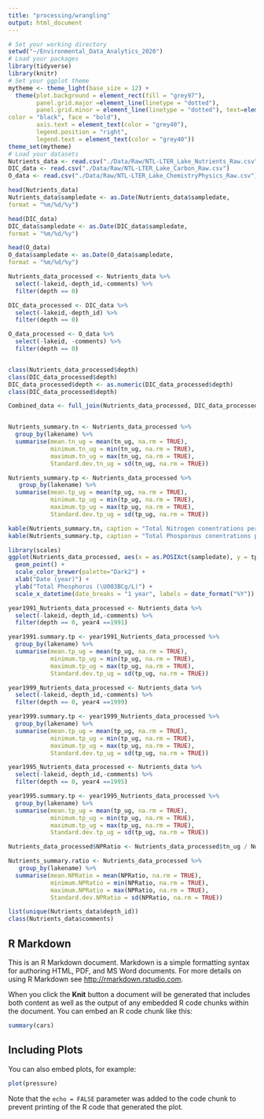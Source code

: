 ```yaml
---
title: "processing/wrangling"
output: html_document
---
```


```r
# Set your working directory
setwd("~/Environmental_Data_Analytics_2020")
# Load your packages
library(tidyverse)
library(knitr)
# Set your ggplot theme
mytheme <- theme_light(base_size = 12) +
  theme(plot.background = element_rect(fill = "grey97"),
        panel.grid.major =element_line(linetype = "dotted"),
        panel.grid.minor = element_line(linetype = "dotted"), text=element_text(size = 14, 
color = "black", face = "bold"),
        axis.text = element_text(color = "grey40"), 
        legend.position = "right",
        legend.text = element_text(color = "grey40"))
theme_set(mytheme)
# Load your datasets
Nutrients_data <- read.csv("./Data/Raw/NTL-LTER_Lake_Nutrients_Raw.csv")
DIC_data <- read.csv("./Data/Raw/NTL-LTER_Lake_Carbon_Raw.csv")
O_data <- read.csv("./Data/Raw/NTL-LTER_Lake_ChemistryPhysics_Raw.csv")

head(Nutrients_data)
Nutrients_data$sampledate <- as.Date(Nutrients_data$sampledate,
format = "%m/%d/%y")

head(DIC_data)
DIC_data$sampledate <- as.Date(DIC_data$sampledate,
format = "%m/%d/%y")

head(O_data)
O_data$sampledate <- as.Date(O_data$sampledate,
format = "%m/%d/%y")

Nutrients_data_processed <- Nutrients_data %>%
  select(-lakeid,-depth_id,-comments) %>%
  filter(depth == 0)

DIC_data_processed <- DIC_data %>%
  select(-lakeid,-depth_id) %>%
  filter(depth == 0)

O_data_processed <- O_data %>%
  select(-lakeid, -comments) %>%
  filter(depth == 0)


class(Nutrients_data_processed$depth)
class(DIC_data_processed$depth)
DIC_data_processed$depth <- as.numeric(DIC_data_processed$depth)
class(DIC_data_processed$depth)

Combined_data <- full_join(Nutrients_data_processed, DIC_data_processed)


Nutrients_summary.tn <- Nutrients_data_processed %>%
  group_by(lakename) %>%
  summarise(mean.tn_ug = mean(tn_ug, na.rm = TRUE),
            minimum.tn_ug = min(tn_ug, na.rm = TRUE),
            maximum.tn_ug = max(tn_ug, na.rm = TRUE),
            Standard.dev.tn_ug = sd(tn_ug, na.rm = TRUE))

Nutrients_summary.tp <- Nutrients_data_processed %>%
   group_by(lakename) %>%
  summarise(mean.tp_ug = mean(tp_ug, na.rm = TRUE),
            minimum.tp_ug = min(tp_ug, na.rm = TRUE),
            maximum.tp_ug = max(tp_ug, na.rm = TRUE),
            Standard.dev.tp_ug = sd(tp_ug, na.rm = TRUE))

kable(Nutrients_summary.tn, caption = "Total Nitrogen conentrations per Lake")
kable(Nutrients_summary.tp, caption = "Total Phosporous conentrations per Lake")

library(scales)
ggplot(Nutrients_data_processed, aes(x = as.POSIXct(sampledate), y = tp_ug, color = lakename)) +
  geom_point() +
  scale_color_brewer(palette="Dark2") +
  xlab("Date (year)") +
  ylab("Total Phosphorus (\U003BCg/L)") +
  scale_x_datetime(date_breaks = "1 year", labels = date_format("%Y"))

year1991_Nutrients_data_processed <- Nutrients_data %>%
  select(-lakeid,-depth_id,-comments) %>%
  filter(depth == 0, year4 ==1991)

year1991.summary.tp <- year1991_Nutrients_data_processed %>%
  group_by(lakename) %>%
  summarise(mean.tp_ug = mean(tp_ug, na.rm = TRUE),
            minimum.tp_ug = min(tp_ug, na.rm = TRUE),
            maximum.tp_ug = max(tp_ug, na.rm = TRUE),
            Standard.dev.tp_ug = sd(tp_ug, na.rm = TRUE))

year1999_Nutrients_data_processed <- Nutrients_data %>%
  select(-lakeid,-depth_id,-comments) %>%
  filter(depth == 0, year4 ==1999)

year1999.summary.tp <- year1999_Nutrients_data_processed %>%
  group_by(lakename) %>%
  summarise(mean.tp_ug = mean(tp_ug, na.rm = TRUE),
            minimum.tp_ug = min(tp_ug, na.rm = TRUE),
            maximum.tp_ug = max(tp_ug, na.rm = TRUE),
            Standard.dev.tp_ug = sd(tp_ug, na.rm = TRUE))

year1995_Nutrients_data_processed <- Nutrients_data %>%
  select(-lakeid,-depth_id,-comments) %>%
  filter(depth == 0, year4 ==1995)

year1995.summary.tp <- year1995_Nutrients_data_processed %>%
  group_by(lakename) %>%
  summarise(mean.tp_ug = mean(tp_ug, na.rm = TRUE),
            minimum.tp_ug = min(tp_ug, na.rm = TRUE),
            maximum.tp_ug = max(tp_ug, na.rm = TRUE),
            Standard.dev.tp_ug = sd(tp_ug, na.rm = TRUE))

Nutrients_data_processed$NPRatio <- Nutrients_data_processed$tn_ug / Nutrients_data_processed$tp_ug

Nutrients_summary.ratio <- Nutrients_data_processed %>%
   group_by(lakename) %>%
  summarise(mean.NPRatio = mean(NPRatio, na.rm = TRUE),
            minimum.NPRatio = min(NPRatio, na.rm = TRUE),
            maximum.NPRatio = max(NPRatio, na.rm = TRUE),
            Standard.dev.NPRatio = sd(NPRatio, na.rm = TRUE))

list(unique(Nutrients_data$depth_id))
class(Nutrients_data$comments)
```

## R Markdown

This is an R Markdown document. Markdown is a simple formatting syntax for authoring HTML, PDF, and MS Word documents. For more details on using R Markdown see <http://rmarkdown.rstudio.com>.

When you click the **Knit** button a document will be generated that includes both content as well as the output of any embedded R code chunks within the document. You can embed an R code chunk like this:

```r
summary(cars)
```

## Including Plots

You can also embed plots, for example:

```r
plot(pressure)
```

Note that the `echo = FALSE` parameter was added to the code chunk to prevent printing of the R code that generated the plot.
